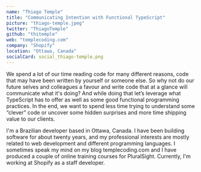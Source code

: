 ```yaml
---
name: "Thiago Temple"
title: "Communicating Intention with Functional TypeScript"
picture: "thiago-temple.jpeg"
twitter: "ThiagoTemple"
github: "thitemple"
web: "templecoding.com"
company: "Shopify"
location: "Ottawa, Canada"
socialCard: social_thiago-temple.png
---
```



<Flickr
  title="Thiago Temple at JSConf Budapest 2022"
  href="https://www.flickr.com/photos/jsconfbp/albums/72177720299754146"
  image="https://live.staticflickr.com/65535/52143488315_a68feb4bfa_z.jpg"
/>

<p>
  We spend a lot of our time reading code for many different reasons, code that may have been written by yourself or someone else. So why not do our future selves and colleagues a favour and write code that at a glance will communicate what it's doing? And while doing that let’s leverage what TypeScript has to offer as well as some good functional programming practices. In the end, we want to spend less time trying to understand some “clever” code or uncover some hidden surprises and more time shipping value to our clients.
</p>

<p>
  I'm a Brazilian developer based in Ottawa, Canada. I have been building software for about twenty years, and my professional interests are mostly related to web development and different programming languages.
I sometimes speak my mind on my blog templecoding.com and I have produced a couple of online training courses for PluralSight.
Currently, I'm working at Shopify as a staff developer.
</p>
